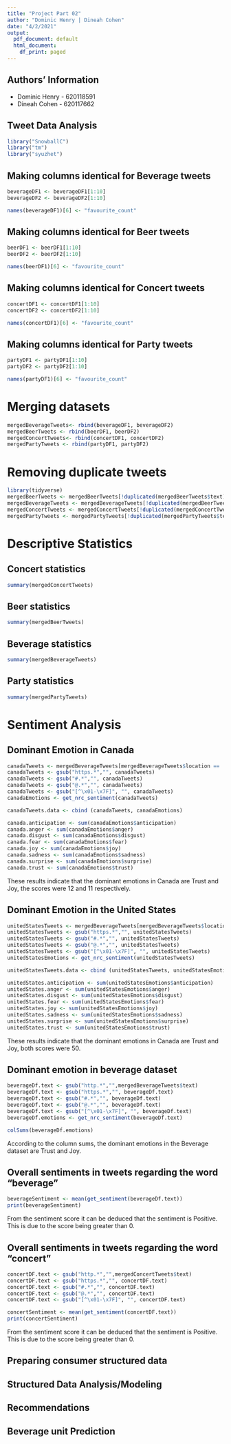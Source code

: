 ```yaml
---
title: "Project Part 02"
author: "Dominic Henry | Dineah Cohen"
date: "4/2/2021"
output:
  pdf_document: default
  html_document:
    df_print: paged
---
```


## Authors' Information

- Dominic Henry - 620118591   
- Dineah Cohen - 620117662

## Tweet Data Analysis
```r
library("SnowballC")
library("tm")
library("syuzhet")
```

## Making columns identical for Beverage tweets
```r
beverageDF1 <- beverageDF1[1:10]
beverageDF2 <- beverageDF2[1:10]

names(beverageDF1)[6] <- "favourite_count"
```

## Making columns identical for Beer tweets
```r
beerDF1 <- beerDF1[1:10]
beerDF2 <- beerDF2[1:10]

names(beerDF1)[6] <- "favourite_count"
```

## Making columns identical for Concert tweets
```r
concertDF1 <- concertDF1[1:10]
concertDF2 <- concertDF2[1:10]

names(concertDF1)[6] <- "favourite_count"
```

## Making columns identical for Party tweets
```r
partyDF1 <- partyDF1[1:10]
partyDF2 <- partyDF2[1:10]

names(partyDF1)[6] <- "favourite_count"
```

# Merging datasets
```r
mergedBeverageTweets<- rbind(beverageDF1, beverageDF2)
mergedBeerTweets <- rbind(beerDF1, beerDF2)
mergedConcertTweets<- rbind(concertDF1, concertDF2)
mergedPartyTweets <- rbind(partyDF1, partyDF2)
```


# Removing duplicate tweets
```r
library(tidyverse)
mergedBeerTweets <- mergedBeerTweets[!duplicated(mergedBeerTweets$text),]
mergedBeverageTweets <- mergedBeverageTweets[!duplicated(mergedBeerTweets$text),]
mergedConcertTweets <- mergedConcertTweets[!duplicated(mergedConcertTweets$text),]
mergedPartyTweets <- mergedPartyTweets[!duplicated(mergedPartyTweets$text),]
```


# Descriptive Statistics

## Concert statistics
```r
summary(mergedConcertTweets)
```

## Beer statistics
```r
summary(mergedBeerTweets)
```

## Beverage statistics
```r
summary(mergedBeverageTweets)
```

## Party statistics
```r
summary(mergedPartyTweets)
```

# Sentiment Analysis

## Dominant Emotion in Canada
```r
canadaTweets <- mergedBeverageTweets[mergedBeverageTweets$location == 'Canada', "text"]
canadaTweets <- gsub("https.*","", canadaTweets)
canadaTweets <- gsub("#.*","", canadaTweets)
canadaTweets <- gsub("@.*","", canadaTweets)
canadaTweets <- gsub("[^\x01-\x7F]", "", canadaTweets)
canadaEmotions <- get_nrc_sentiment(canadaTweets)

canadaTweets.data <- cbind (canadaTweets, canadaEmotions)

canada.anticipation <- sum(canadaEmotions$anticipation)
canada.anger <- sum(canadaEmotions$anger)
canada.disgust <- sum(canadaEmotions$disgust)
canada.fear <- sum(canadaEmotions$fear)
canada.joy <- sum(canadaEmotions$joy)
canada.sadness <- sum(canadaEmotions$sadness)
canada.surprise <- sum(canadaEmotions$surprise)
canada.trust <- sum(canadaEmotions$trust)
```

These results indicate that the dominant emotions in Canada are Trust and Joy, the scores were 12 and 11 respectively. 

## Dominant Emotion in the United States
```r
unitedStatesTweets <- mergedBeverageTweets[mergedBeverageTweets$location == 'United States', "text"]
unitedStatesTweets <- gsub("https.*","", unitedStatesTweets)
unitedStatesTweets <- gsub("#.*","", unitedStatesTweets)
unitedStatesTweets <- gsub("@.*","", unitedStatesTweets)
unitedStatesTweets <- gsub("[^\x01-\x7F]", "", unitedStatesTweets)
unitedStatesEmotions <- get_nrc_sentiment(unitedStatesTweets)

unitedStatesTweets.data <- cbind (unitedStatesTweets, unitedStatesEmotions)

unitedStates.anticipation <- sum(unitedStatesEmotions$anticipation)
unitedStates.anger <- sum(unitedStatesEmotions$anger)
unitedStates.disgust <- sum(unitedStatesEmotions$disgust)
unitedStates.fear <- sum(unitedStatesEmotions$fear)
unitedStates.joy <- sum(unitedStatesEmotions$joy)
unitedStates.sadness <- sum(unitedStatesEmotions$sadness)
unitedStates.surprise <- sum(unitedStatesEmotions$surprise)
unitedStates.trust <- sum(unitedStatesEmotions$trust)
```

These results indicate that the dominant emotions in Canada are Trust and Joy, both scores were 50.

## Dominant emotion in beverage dataset
```r
beverageDf.text <- gsub("http.*","",mergedBeverageTweets$text)
beverageDf.text <- gsub("https.*","", beverageDf.text)
beverageDf.text <- gsub("#.*","", beverageDf.text)
beverageDf.text <- gsub("@.*","", beverageDf.text)
beverageDf.text <- gsub("[^\x01-\x7F]", "", beverageDf.text)
beverageDf.emotions <- get_nrc_sentiment(beverageDf.text)
```

```r
colSums(beverageDf.emotions)
```
According to the column sums, the dominant emotions in the Beverage dataset are Trust and Joy.

## Overall sentiments in tweets regarding the word "beverage"
```r
beverageSentiment <- mean(get_sentiment(beverageDf.text))
print(beverageSentiment)
```
From the sentiment score it can be deduced that the sentiment is Positive. This is due to the score being greater than 0. 


## Overall sentiments in tweets regarding the word "concert"
```r
concertDF.text <- gsub("http.*","",mergedConcertTweets$text)
concertDF.text <- gsub("https.*","", concertDF.text)
concertDF.text <- gsub("#.*","", concertDF.text)
concertDF.text <- gsub("@.*","", concertDF.text)
concertDF.text <- gsub("[^\x01-\x7F]", "", concertDF.text)

concertSentiment <- mean(get_sentiment(concertDF.text))
print(concertSentiment)
```
From the sentiment score it can be deduced that the sentiment is Positive. This is due to the score being greater than 0. 



## Preparing consumer structured data

## Structured Data Analysis/Modeling

## Recommendations

## Beverage unit Prediction